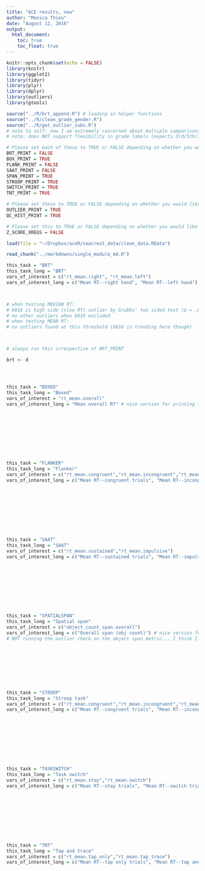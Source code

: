 ```yaml
---
title: "ACE results, new"
author: "Monica Thieu"
date: "August 12, 2016"
output:
  html_document:
    toc: true
    toc_float: true
---
```


```r
knitr::opts_chunk$set(echo = FALSE)
library(knitr)
library(ggplot2)
library(tidyr)
library(plyr)
library(dplyr)
library(outliers)
library(gtools)

source("../R/brt_append.R") # loading in helper functions
source("../R/clean_grade_gender.R")
source("../R/get_outlier_subs.R")
# note to self: now I am extremely concerned about multiple comparisons... I'll do an FDR using n = n_modules * n_varspermodule at some point?
# note: does NOT support flexibility in grade labels (expects 3rd/5th/7th grade); this will be fixed later to expect grades based on what is in the cached dataframe
```

```r
# Please set each of these to TRUE or FALSE depending on whether you would like info on the module printed to the summary document.
BRT_PRINT = FALSE
BOX_PRINT = TRUE
FLANK_PRINT = FALSE
SAAT_PRINT = FALSE
SPAN_PRINT = TRUE
STROOP_PRINT = TRUE
SWITCH_PRINT = TRUE
TNT_PRINT = TRUE

# Please set these to TRUE or FALSE depending on whether you would like outlier checking info or quality control histograms printed for ALL modules or not. Even if these are set to TRUE, they will not print for modules which have been turned off (set as FALSE) in the above block.
OUTLIER_PRINT = TRUE
QC_HIST_PRINT = TRUE

# Please set this to TRUE or FALSE depending on whether you would like ALL continuous x-regressors z-scored. They will always be mean-centered; this just z-scores them by further dividing them by std dev.
Z_SCORE_XREGS = FALSE
```


```r
load(file = "~/Dropbox/aceR/seacrest_data/clean_data.RData")
```

```r
read_chunk("../markdowns/single_module_md.R")
```

```r
this_task = "BRT"
this_task_long = "BRT"
vars_of_interest = c("rt_mean.right", "rt_mean.left")
vars_of_interest_long = c("Mean RT--right hand", "Mean RT--left hand") # nice version for printing in graphs
```

```r
```

```r
```

```r
# when testing MEDIAN RT:
# b016 is high side (slow RT) outlier by Grubbs' two sided test (p = .020)
# no other outliers when b016 excluded
# when testing MEAN RT:
# no outliers found at this threshold (b016 is trending here though)
```

```r
```

```r
```

```r
# always run this irrespective of BRT_PRINT
```

```r
brt <- d
```

```r
```

```r
```

```r
```

```r
this_task = "BOXED"
this_task_long = "Boxed"
vars_of_interest = "rt_mean.overall"
vars_of_interest_long = "Mean overall RT" # nice version for printing in graphs
```

```r
```

```r
```

```r
```

```r
```

```r
```

```r
```

```r
```

```r
```

```r
```

```r
this_task = "FLANKER"
this_task_long = "Flanker"
vars_of_interest = c("rt_mean.congruent","rt_mean.incongruent","rt_mean.cost")
vars_of_interest_long = c("Mean RT--congruent trials", "Mean RT--incongruent trials", "Mean cost of incongruence on RT") # nice version for printing in graphs
```

```r
```

```r
```

```r
```

```r
```

```r
```

```r
```

```r
```

```r
```

```r
```

```r
this_task = "SAAT"
this_task_long = "SAAT"
vars_of_interest = c("rt_mean.sustained","rt_mean.impulsive")
vars_of_interest_long = c("Mean RT--sustained trials", "Mean RT--impulsive trials") # nice version for printing in graphs
```

```r
```

```r
```

```r
```

```r
```

```r
```

```r
```

```r
```

```r
```

```r
```

```r
this_task = "SPATIALSPAN"
this_task_long = "Spatial span"
vars_of_interest = c("object_count_span.overall")
vars_of_interest_long = c("Overall span (obj count)") # nice version for printing in graphs
# NOT running the outlier check on the object span metric... I think I broke grubbs.test
```

```r
```

```r
```

```r
```

```r
```

```r
```

```r
```

```r
```

```r
```

```r
this_task = "STROOP"
this_task_long = "Stroop task"
vars_of_interest = c("rt_mean.congruent","rt_mean.incongruent","rt_mean.cost")
vars_of_interest_long = c("Mean RT--congruent trials", "Mean RT--incongruent trials", "Mean cost of incongruence on RT") # nice version for printing in graphs
```

```r
```

```r
```

```r
```

```r
```

```r
```

```r
```

```r
```

```r
```

```r
```

```r
this_task = "TASKSWITCH"
this_task_long = "Task switch"
vars_of_interest = c("rt_mean.stay","rt_mean.switch")
vars_of_interest_long = c("Mean RT--stay trials", "Mean RT--switch trials") # nice version for printing in graphs
```

```r
```

```r
```

```r
```

```r
```

```r
```

```r
```

```r
```

```r
```

```r
```

```r
this_task = "TNT"
this_task_long = "Tap and trace"
vars_of_interest = c("rt_mean.tap_only","rt_mean.tap_trace")
vars_of_interest_long = c("Mean RT--tap only trials", "Mean RT--tap and trace trials") # nice version for printing in graphs
```

```r
```

```r
```

```r
```

```r
```

```r
```

```r
```

```r
```

```r
```

```r
```